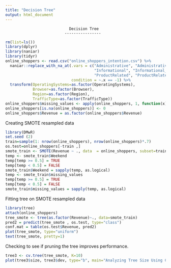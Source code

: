 ---
title: "Decision Tree"
output: html_document
---


                                Decision Tree
                              ----------------

```{r}
rm(list=ls())
library(dplyr)
library(naniar)
library(tidyr)
online_shoppers <- read.csv("online_shoppers_intention.csv") %>%
  naniar::replace_with_na_at(.vars = c("Administrative", "Administrative_Duration", 
                                       "Informational", "Informational_Duration", 
                                       "ProductRelated", "ProductRelated_Duration"), 
                             condition = ~.x == -1) %>%
  transform(OperatingSystems=as.factor(OperatingSystems),
            Browser=as.factor(Browser), 
            Region=as.factor(Region),
            TrafficType=as.factor(TrafficType)) 
online_shoppers$missing_values <- apply(online_shoppers, 1, function(x) any(is.na(x)))
online_shoppers[is.na(online_shoppers)] <- 0
online_shoppers$Revenue = as.factor(online_shoppers$Revenue)
```


Creating SMOTE resampled data

```{r}
library(DMwR)
set.seed (2)
train=sample(1: nrow(online_shoppers), nrow(online_shoppers)*.7)
os.test=online_shoppers[-train ,]
smote_train <- SMOTE(Revenue ~ ., data  = online_shoppers, subset=train)
temp <- smote_train$Weekend
temp[temp >= 0.5] = TRUE
temp[temp < 0.5] = FALSE
smote_train$Weekend = sapply(temp, as.logical)
temp <- smote_train$missing_values
temp[temp >= 0.5] = TRUE
temp[temp < 0.5] = FALSE
smote_train$missing_values = sapply(temp, as.logical)
```


Fitting tree on SMOTE resampled data
```{r}
library(tree)
attach(online_shoppers)
tree_smote <- tree(as.factor(Revenue)~., data=smote_train)
pred2 = predict(tree_smote , os.test, type="class")
conf.mat = table(os.test$Revenue, pred2)
plot(tree_smote, type="uniform")
text(tree_smote, pretty=1)
```

Checking to see if pruning the tree improves performance.
```{r}
tree3 <- cv.tree(tree_smote, K=10)
plot(tree3$size, tree3$dev, type="b", main="Analyzing Tree Size Using CV", ylab="Average Total Deviance", xlab="Size")
```

